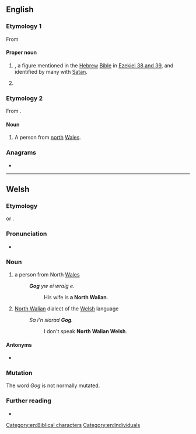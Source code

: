 {{also|gog|gőg}}
==English==
{{wikipedia}}

===Etymology 1===
From {{der|en|hbo|גּוֹג|tr=Gōg}}

====Proper noun====
{{en-proper noun}}

# {{w|Gog of Magog}}, a figure mentioned in the [[Hebrew]] [[Bible]] in [[s:Bible (World_English)/Ezekiel#Chapter_38|Ezekiel 38 and 39]], and identified by many with [[Satan]]. {{qualifier|See the writings of the Apostle John in [[s:Bible (World_English)/Revelation#Chapter_20|Revelation 20:8]].}}
# {{lb|en|historical}} {{non-gloss definition|Replacement for the word ''God'' when swearing, forming vulgar [[minced oath]]s originating in the 14th century: ''by Gog's wounds'', ''Gog's bread''...}}

===Etymology 2===
From {{bor|en|cy|Gog}}.

====Noun====
{{en-noun}}

# {{lb|en|UK|slang}} A person from [[north]] [[Wales]].

===Anagrams===
* {{anagrams|en|a=ggo|GGO|Ogg}}

[[Category:en:Biblical characters]]
[[Category:en:Individuals]]

----

==Welsh==

===Etymology===
{{clipping|cy|gogleddwr|t=northerner}} or {{clipping|cy|gogledd|t=north}}.

===Pronunciation===
* {{IPA|cy|/ɡɔɡ/}}

===Noun===
{{cy-noun|mf|Gogs}}

# {{lb|cy|colloquial}} a person from North [[Wales]]
#:'''''Gog''' yw ei wraig e.''
#:: His wife is '''a North Walian'''.
# {{lb|cy|colloquial}} [[North Walian]] dialect of the [[Welsh]] language
#:''Sa i'n siarad '''Gog'''.''
#:: I don't speak '''North Walian Welsh'''.

====Antonyms====
* {{l|cy|hwntw||South Walian}}

===Mutation===
The word ''Gog'' is not normally mutated.

===Further reading===
* {{R:cy:GPC}}